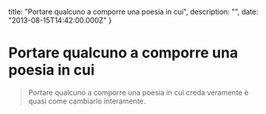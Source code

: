


  title: "Portare qualcuno a comporre una poesia in cui",
  description: "",
  date: "2013-08-15T14:42:00.000Z"
}


# Portare qualcuno a comporre una poesia in cui


<blockquote>
  <p>Portare qualcuno a comporre una poesia in cui creda veramente è quasi come cambiarlo interamente.</p>
  <em></em>
</blockquote>
    
  